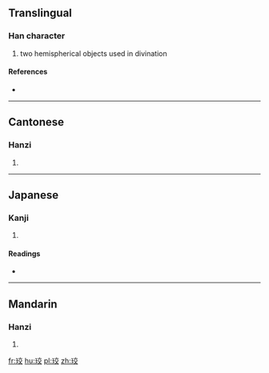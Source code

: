 ==Translingual==

===Han character===
{{Han char|rn=96|rad=玉|as=06|sn=10|four=10148|canj=MGYCK}}

# two hemispherical objects used in divination

====References====
* {{Han ref|kx=0730.110|dkj=20937|dj=1141.230|hdz=21112.110|uh=73D3|ud=29651|bh=D2AB|bd=53931}}

----

==Cantonese==

===Hanzi===
{{yue-hanzi|jyut=gaau3|y=gaau3}}

# {{defn|lang=yue|sort=玉06}}

----

==Japanese==

===Kanji===
{{ja-kanji|grade=|rs=玉06}}

# {{defn|lang=ja|sort=玉06}}

====Readings====
* {{ja-readings|on=[[こう]] (kō), [[きょう]] (kyō)|kun=}}

----

==Mandarin==

===Hanzi===
{{cmn-hanzi|pin=[[jiào]] ([[jiao4]])|wg=chiao<sup>4</sup>}}

# {{defn|lang=cmn|sort=玉06}}

[[fr:珓]]
[[hu:珓]]
[[pl:珓]]
[[zh:珓]]